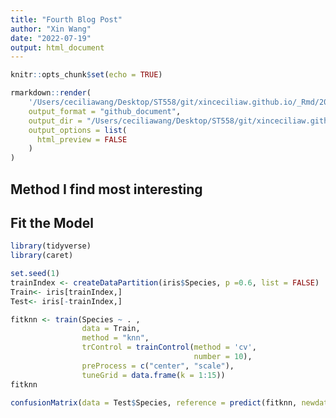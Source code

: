 ```yaml
---
title: "Fourth Blog Post"
author: "Xin Wang"
date: "2022-07-19"
output: html_document
---
```


```r
knitr::opts_chunk$set(echo = TRUE)
```

```r
rmarkdown::render(
    '/Users/ceciliawang/Desktop/ST558/git/xinceciliaw.github.io/_Rmd/2022-07-19-fourth-blog-post.Rmd', 
    output_format = "github_document",
    output_dir = "/Users/ceciliawang/Desktop/ST558/git/xinceciliaw.github.io/_posts",
    output_options = list(
      html_preview = FALSE
    )
)
```


## Method I find most interesting




## Fit the Model 

```r
library(tidyverse)
library(caret)
```

```r
set.seed(1)
trainIndex <- createDataPartition(iris$Species, p =0.6, list = FALSE)
Train<- iris[trainIndex,]
Test<- iris[-trainIndex,]
```

```r
fitknn <- train(Species ~ . ,
                data = Train,
                method = "knn",
                trControl = trainControl(method = 'cv', 
                                         number = 10),
                preProcess = c("center", "scale"),
                tuneGrid = data.frame(k = 1:15))
fitknn
```

```r
confusionMatrix(data = Test$Species, reference = predict(fitknn, newdata = Test))
```


